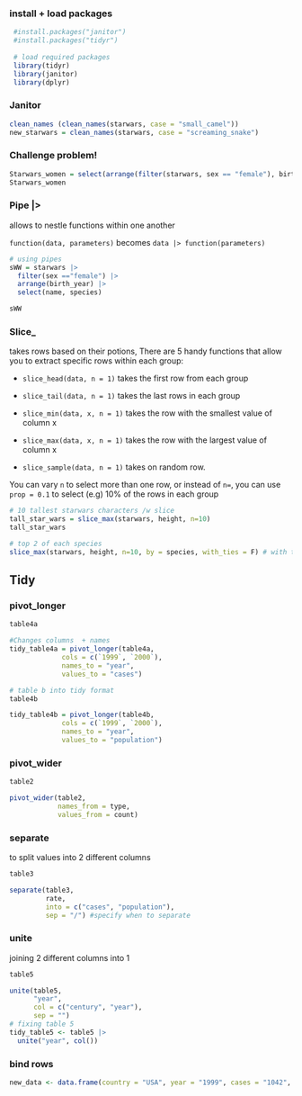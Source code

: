 ### install + load packages

```r
 #install.packages("janitor")
 #install.packages("tidyr")
 
 # load required packages
 library(tidyr)
 library(janitor)
 library(dplyr)

```

### Janitor

```r
clean_names (clean_names(starwars, case = "small_camel")) 
new_starwars = clean_names(starwars, case = "screaming_snake")

```

### Challenge problem! 

```r
Starwars_women = select(arrange(filter(starwars, sex == "female"), birth_year), name, species)
Starwars_women
```

### Pipe \|\>

allows to nestle functions within one another

`function(data, parameters)` becomes `data |> function(parameters)`

```r
# using pipes 
sWW = starwars |> 
  filter(sex =="female") |>
  arrange(birth_year) |> 
  select(name, species)

sWW
```

### Slice\_ 

takes rows based on their potions, There are 5 handy functions that allow you to extract specific rows within each group:

-   `slice_head(data, n = 1)` takes the first row from each group

-   `slice_tail(data, n = 1)` takes the last rows in each group

-   `slice_min(data, x, n = 1)` takes the row with the smallest value of column x

-   `slice_max(data, x, n = 1)` takes the row with the largest value of column x

-    `slice_sample(data, n = 1)` takes on random row.

You can vary `n` to select more than one row, or instead of `n=`, you can use `prop = 0.1` to select (e.g) 10% of the rows in each group

```r
# 10 tallest starwars characters /w slice 
tall_star_wars = slice_max(starwars, height, n=10)
tall_star_wars

# top 2 of each species 
slice_max(starwars, height, n=10, by = species, with_ties = F) # with ties elimnates ties
```

## Tidy

### pivot_longer 

```r
table4a

#Changes columns  + names
tidy_table4a = pivot_longer(table4a, 
             cols = c(`1999`, `2000`),
             names_to = "year",
             values_to = "cases")
```

```r
# table b into tidy format 
table4b

tidy_table4b = pivot_longer(table4b,
             cols = c(`1999`, `2000`),
             names_to = "year",
             values_to = "population")
```

### pivot_wider 

```r
table2

pivot_wider(table2,
            names_from = type,
            values_from = count)
```

### separate

to split values into 2 different columns

```r
table3

separate(table3, 
         rate,
         into = c("cases", "population"),
         sep = "/") #specify when to separate
```

### unite 

joining 2 different columns into 1

```r
table5

unite(table5,
      "year",
      col = c("century", "year"),
      sep = "")
# fixing table 5 
tidy_table5 <- table5 |>
  unite("year", col())
```

### bind rows

```r
new_data <- data.frame(country = "USA", year = "1999", cases = "1042", population = "200000000")
```
